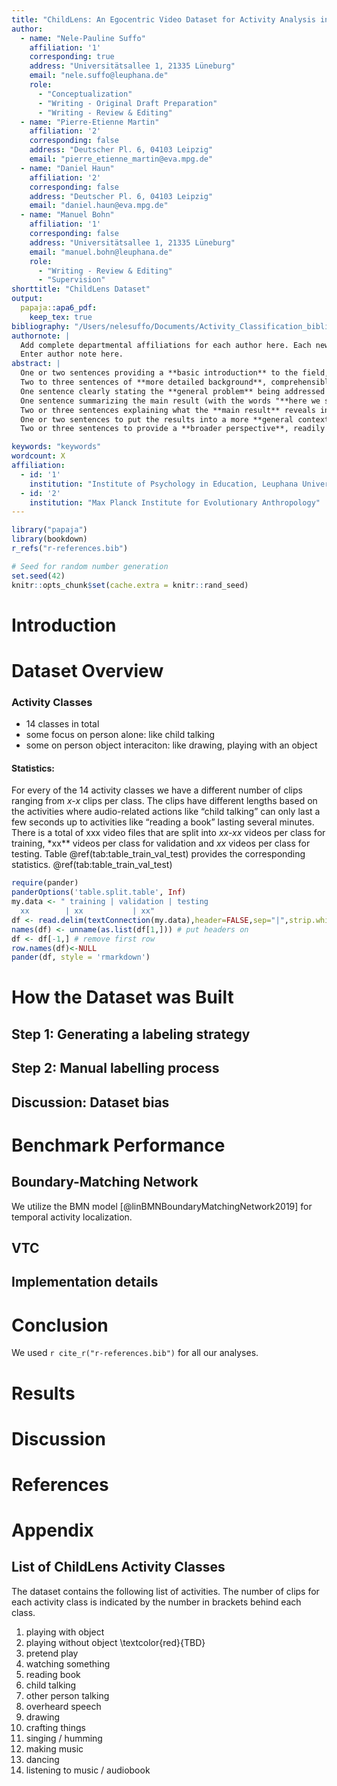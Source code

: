 ```yaml
---
title: "ChildLens: An Egocentric Video Dataset for Activity Analysis in Children"
author:
  - name: "Nele-Pauline Suffo"
    affiliation: '1'
    corresponding: true
    address: "Universitätsallee 1, 21335 Lüneburg"
    email: "nele.suffo@leuphana.de"
    role:
      - "Conceptualization"
      - "Writing - Original Draft Preparation"
      - "Writing - Review & Editing"
  - name: "Pierre-Etienne Martin"
    affiliation: '2'
    corresponding: false
    address: "Deutscher Pl. 6, 04103 Leipzig"
    email: "pierre_etienne_martin@eva.mpg.de"
  - name: "Daniel Haun"
    affiliation: '2'
    corresponding: false
    address: "Deutscher Pl. 6, 04103 Leipzig"
    email: "daniel.haun@eva.mpg.de"
  - name: "Manuel Bohn"
    affiliation: '1'
    corresponding: false
    address: "Universitätsallee 1, 21335 Lüneburg"
    email: "manuel.bohn@leuphana.de"
    role:
      - "Writing - Review & Editing"
      - "Supervision"
shorttitle: "ChildLens Dataset"
output:
  papaja::apa6_pdf:
    keep_tex: true
bibliography: "/Users/nelesuffo/Documents/Activity_Classification_bibliography.bib"
authornote: |
  Add complete departmental affiliations for each author here. Each new line herein must be indented, like this line.
  Enter author note here.
abstract: |
  One or two sentences providing a **basic introduction** to the field, comprehensible to a scientist in any discipline.
  Two to three sentences of **more detailed background**, comprehensible to scientists in related disciplines.
  One sentence clearly stating the **general problem** being addressed by this particular study.
  One sentence summarizing the main result (with the words "**here we show**" or their equivalent).
  Two or three sentences explaining what the **main result** reveals in direct comparison to what was thought to be the case previously, or how the main result adds to previous knowledge.
  One or two sentences to put the results into a more **general context**.
  Two or three sentences to provide a **broader perspective**, readily comprehensible to a scientist in any discipline.

keywords: "keywords"
wordcount: X
affiliation:
  - id: '1'
    institution: "Institute of Psychology in Education, Leuphana University Lüneburg"
  - id: '2'
    institution: "Max Planck Institute for Evolutionary Anthropology"
---
```


```r
library("papaja")
library(bookdown)
r_refs("r-references.bib")
```

```r
# Seed for random number generation
set.seed(42)
knitr::opts_chunk$set(cache.extra = knitr::rand_seed)
```


# Introduction

# Dataset Overview

### Activity Classes

- 14 classes in total
- some focus on person alone: like child talking
- some on person object interaciton: like drawing, playing with an object

#### Statistics: 
For every of the 14 activity classes we have a different number of clips ranging from *x-x* clips per class. The clips have different lengths based on the activities where audio-related actions like "child talking" can only last a few seconds up to activities like "reading a book" lasting several minutes. There is a total of xxx video files that are split into *xx-xx *videos per class for training, *xx** videos per class for validation and *xx* videos per class for testing. Table \@ref(tab:table_train_val_test) provides the corresponding statistics.
\@ref(tab:table_train_val_test)


```r
require(pander)
panderOptions('table.split.table', Inf)
my.data <- " training | validation | testing
  xx        | xx           | xx"
df <- read.delim(textConnection(my.data),header=FALSE,sep="|",strip.white=TRUE,stringsAsFactors=FALSE)
names(df) <- unname(as.list(df[1,])) # put headers on
df <- df[-1,] # remove first row
row.names(df)<-NULL
pander(df, style = 'rmarkdown')
```

# How the Dataset was Built
## Step 1: Generating a labeling strategy 
## Step 2: Manual labelling process
## Discussion: Dataset bias

# Benchmark Performance
## Boundary-Matching Network 
We utilize the BMN model [@linBMNBoundaryMatchingNetwork2019] for temporal activity localization.


## VTC
## Implementation details

# Conclusion

We used `r cite_r("r-references.bib")` for all our analyses.


# Results

# Discussion


\newpage

# References


\newpage
# Appendix

## List of ChildLens Activity Classes

The dataset contains the following list of activities. The number of clips for each activity class is indicated by the number in brackets behind each class.

1. playing with object \textcolor{red}{TBD}
2. playing without object \\textcolor{red}{TBD}
3. pretend play \textcolor{red}{TBD}
4. watching something \textcolor{red}{TBD}
5. reading book \textcolor{red}{TBD}
6. child talking \textcolor{red}{TBD}
7. other person talking \textcolor{red}{TBD}
8. overheard speech \textcolor{red}{TBD}
9. drawing \textcolor{red}{TBD}
10. crafting things \textcolor{red}{TBD}
11. singing / humming \textcolor{red}{TBD}
12. making music \textcolor{red}{TBD}
13. dancing \textcolor{red}{TBD}
14. listening to music / audiobook \textcolor{red}{TBD}

